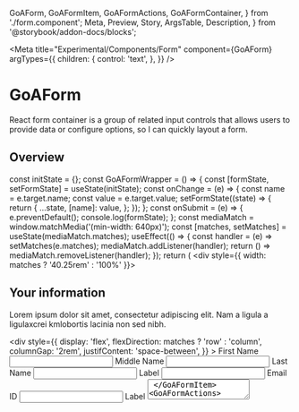   GoAForm,
  GoAFormItem,
  GoAFormActions,
  GoAFormContainer,
} from './form.component';
  Meta,
  Preview,
  Story,
  ArgsTable,
  Description,
} from '@storybook/addon-docs/blocks';


<Meta
  title="Experimental/Components/Form"
  component={GoAForm}
  argTypes={{
    children: {
      control: 'text',
    },
  }}
/>

# GoAForm

React form container is a group of related input controls that allows users to provide data or configure options, so I can quickly layout a form.

## Overview

  const initState = {};
  const GoAFormWrapper = () => {
    const [formState, setFormState] = useState(initState);
    const onChange = (e) => {
      const name = e.target.name;
      const value = e.target.value;
      setFormState((state) => {
        return {
          ...state,
          [name]: value,
        };
      });
    };
    const onSubmit = (e) => {
      e.preventDefault();
      console.log(formState);
    };
    const mediaMatch = window.matchMedia('(min-width: 640px)');
    const [matches, setMatches] = useState(mediaMatch.matches);
    useEffect(() => {
      const handler = (e) => setMatches(e.matches);
      mediaMatch.addListener(handler);
      return () => mediaMatch.removeListener(handler);
    });
    return (
      <div style={{ width: matches ? '40.25rem' : '100%' }}>
        <GoAForm>
          <h2>Your information</h2>
          <p>
            Lorem ipsum dolor sit amet, consectetur adipiscing elit. Nam a
            ligula a ligulaxcrei kmlobortis lacinia non sed nibh.
          </p>
          <div
            style={{
              display: 'flex',
              flexDirection: matches ? 'row' : 'column',
              columnGap: '2rem',
              justifContent: 'space-between',
            }}
          >
            <GoAFormItem>
              <label>First Name</label>
              <input type="text" name="firstName" onChange={onChange} />
            </GoAFormItem>
            <GoAFormItem>
              <label>Middle Name</label>
              <input type="text" name="middleName" onChange={onChange} />
            </GoAFormItem>
            <GoAFormItem>
              <label>Last Name</label>
              <input type="text" name="lastName" onChange={onChange} />
            </GoAFormItem>
          </div>
          <GoAFormItem helpText="Non-standard Input">
            <label>Label</label>
            <input type="text" name="label" onChange={onChange} />
          </GoAFormItem>
          <GoAFormItem>
            <label>Email ID</label>
            <input type="text" name="email" onChange={onChange} />
          </GoAFormItem>
          <GoAFormItem helpText="Overflowing Input Field">
            <label>Label</label>
            <textarea name="label2" onChange={onChange} />
          </GoAFormItem>
          <GoAFormActions>
            <GoAButton buttonType="tertiary" type="reset">
              Cancel
            </GoAButton>
            <GoAButton buttonType="primary" type="submit" onClick={onSubmit}>
              Submit
            </GoAButton>
          </GoAFormActions>
        </GoAForm>
      </div>
    );
  };
  return <GoAFormWrapper />;
};

  const initState = {};
  const GoAFormWrapper = () => {
    const [formState, setFormState] = useState({});
    const [formErrors, setFormErrors] = useState([]);
    const [errors, setErrors] = useState({});
    const onChange = (e) => {
      const name = e.target.name;
      const value = e.target.value;
      setFormState((state) => {
        return {
          ...state,
          [name]: value,
        };
      });
      setErrors((state) => {
        return { ...state, [name]: '' };
      });
    };
    const onSubmit = (e) => {
      e.preventDefault();
      if (validate()) {
        console.log(formState);
      }
    };
    const validate = () => {
      if (!formState['firstName']) {
        errors['firstName'] = 'Enter your First Name';
      }
      if (!formState['lastName']) {
        errors['lastName'] = 'Enter your Last Name';
      }
      if (!formState['label']) {
        errors['label'] = 'Enter label';
      }
      if (!formState['label2']) {
        errors['label2'] = 'Enter label2';
      }
      if (!formState['email']) {
        errors['email'] = 'Enter email';
      } else {
        const valid = emailValidator(formState['email']);
        if (valid.length > 0) {
          errors['email'] = 'Enter a valid email';
        }
      }
      const errorNames = [];
      for (const key in errors) {
        if (errors[key].length > 0) {
          errorNames.push(key);
        }
      }
      setFormErrors(errorNames);
      if (errorNames.length === 0) {
        return true;
      }
      return false;
    };
    const mediaMatch = window.matchMedia('(min-width: 640px)');
    const [matches, setMatches] = useState(mediaMatch.matches);
    useEffect(() => {
      const handler = (e) => setMatches(e.matches);
      mediaMatch.addListener(handler);
      return () => mediaMatch.removeListener(handler);
    });
    return (
      <div style={{ width: matches ? '40.25rem' : '100%' }}>
        <GoAForm>
          <h2>Your information</h2>
          <p>
            Lorem ipsum dolor sit amet, consectetur adipiscing elit. Nam a
            ligula a ligulaxcrei kmlobortis lacinia non sed nibh.
          </p>
          <div
            style={{
              display: 'flex',
              flexDirection: matches ? 'row' : 'column',
              columnGap: '2rem',
              justifContent: 'space-between',
            }}
          >
            <GoAFormItem error={errors['firstName']}>
              <label>First Name</label>
              <input
                type="text"
                name="firstName"
                id="firstName"
                onChange={onChange}
              />
            </GoAFormItem>
            <GoAFormItem>
              <label>Middle Name</label>
              <input type="text" name="middleName" onChange={onChange} />
            </GoAFormItem>
            <GoAFormItem error={errors['lastName']}>
              <label>Last Name</label>
              <input
                type="text"
                name="lastName"
                id="lastName"
                onChange={onChange}
              />
            </GoAFormItem>
          </div>
          <GoAFormItem helpText="Non-standard Input" error={errors['label']}>
            <label>Label</label>
            <input type="text" id="label" name="label" onChange={onChange} />
          </GoAFormItem>
          <GoAFormItem error={errors['email']}>
            <label>Email ID</label>
            <input type="text" name="email" id="email" onChange={onChange} />
          </GoAFormItem>
          <GoAFormItem
            helpText="Overflowing Input Field"
            error={errors['label2']}
          >
            <label>Label</label>
            <textarea name="label2" id="label2" onChange={onChange} />
          </GoAFormItem>
          <GoAFormActions>
            <GoAButton buttonType="tertiary" type="reset">
              Cancel
            </GoAButton>
            <GoAButton buttonType="primary" type="submit" onClick={onSubmit}>
              Submit
            </GoAButton>
          </GoAFormActions>
        </GoAForm>
      </div>
    );
  };
  return <GoAFormWrapper />;
};

  const initState = {};
  const GoAFormWrapper = () => {
    const [formState, setFormState] = useState({});
    const [formErrors, setFormErrors] = useState([]);
    const [navigator, setNavigator] = useState('');
    const [errors, setErrors] = useState({});
    const onChange = (e) => {
      const name = e.target.name;
      const value = e.target.value;
      setFormState((state) => {
        return {
          ...state,
          [name]: value,
        };
      });
      setErrors((state) => {
        return { ...state, [name]: '' };
      });
    };
    const onSubmit = (e) => {
      e.preventDefault();
      if (validate()) {
        console.log(formState);
      }
    };
    const validate = () => {
      if (!formState['firstName']) {
        errors['firstName'] = 'Enter your First Name';
      }
      if (!formState['lastName']) {
        errors['lastName'] = 'Enter your Last Name';
      }
      if (!formState['label']) {
        errors['label'] = 'Enter label';
      }
      if (!formState['label2']) {
        errors['label2'] = 'Enter label2';
      }
      if (!formState['email']) {
        errors['email'] = 'Enter email';
      } else {
        const valid = emailValidator(formState['email']);
        if (valid.length > 0) {
          errors['email'] = 'Enter a valid email';
        }
      }
      const errorNames = [];
      for (const key in errors) {
        if (errors[key].length > 0) {
          errorNames.push(key);
        }
      }
      setFormErrors(errorNames);
      if (errorNames.length === 0) {
        return true;
      }
      return false;
    };
    const addNavigator = (error) => {
      setNavigator(error);
    };
    const renderErrorList = () => {
      return (
        <GoACallout type="emergency" title="Please fix following errors:">
          <ul>
            {formErrors.map((error) => {
              return (
                <li>
                  <a href={`#${error}`} onClick={() => addNavigator(error)}>
                    {error}
                  </a>
                </li>
              );
            })}
          </ul>
        </GoACallout>
      );
    };
    const mediaMatch = window.matchMedia('(min-width: 640px)');
    const [matches, setMatches] = useState(mediaMatch.matches);
    useEffect(() => {
      const handler = (e) => setMatches(e.matches);
      mediaMatch.addListener(handler);
      return () => mediaMatch.removeListener(handler);
    });
    return (
      <div style={{ width: matches ? '40.25rem' : '100%' }}>
        <GoAForm>
          <h2>Your information</h2>
          <p>
            Lorem ipsum dolor sit amet, consectetur adipiscing elit. Nam a
            ligula a ligulaxcrei kmlobortis lacinia non sed nibh.
          </p>
          <div
            style={{
              display: 'flex',
              flexDirection: matches ? 'row' : 'column',
              columnGap: '2rem',
              justifContent: 'space-between',
            }}
          >
            <GoAFormItem error={errors['firstName']}>
              <label>First Name</label>
              <input
                type="text"
                name="firstName"
                id="firstName"
                onChange={onChange}
              />
            </GoAFormItem>
            <GoAFormItem>
              <label>Middle Name</label>
              <input type="text" name="middleName" onChange={onChange} />
            </GoAFormItem>
            <GoAFormItem error={errors['lastName']}>
              <label>Last Name</label>
              <input
                type="text"
                name="lastName"
                id="lastName"
                onChange={onChange}
              />
            </GoAFormItem>
          </div>
          <GoAFormItem helpText="Non-standard Input" error={errors['label']}>
            <label>Label</label>
            <input type="text" id="label" name="label" onChange={onChange} />
          </GoAFormItem>
          <GoAFormItem error={errors['email']}>
            <label>Email ID</label>
            <input type="text" name="email" id="email" onChange={onChange} />
          </GoAFormItem>
          <GoAFormItem
            helpText="Overflowing Input Field"
            error={errors['label2']}
          >
            <label>Label</label>
            <textarea name="label2" id="label2" onChange={onChange} />
          </GoAFormItem>
          {formErrors.length > 0 && renderErrorList()}
          <GoAFormActions>
            <GoAButton buttonType="tertiary" type="reset">
              Cancel
            </GoAButton>
            <GoAButton buttonType="primary" type="submit" onClick={onSubmit}>
              Submit
            </GoAButton>
          </GoAFormActions>
        </GoAForm>
      </div>
    );
  };
  return <GoAFormWrapper />;
};

### Default

<Canvas>
  <Story name="Default" height="400px" args={{}}>
    {defaultTemplete.bind()}
  </Story>
</Canvas>

### Validation

<Canvas>
  <Story name="Validation" height="400px" args={{}}>
    {validationTemplete.bind()}
  </Story>
</Canvas>

### Error Handling

<Canvas>
  <Story name="Error Handling" height="400px" args={{}}>
    {errorHandlingTemplete.bind()}
  </Story>
</Canvas>

## Examples

Basic

```html
<GoAForm>
  <label>Form information</label>
  <GoAFormItem>
    <label>First Name</label>
    <GoAInput type="text" name="FirstName" />
  </GoAFormItem>
  <GoAFormActions>
    <GoAButton buttonType="tertiary" type="reset"> Cancel </GoAButton>
    <GoAButton buttonType="primary" type="submit" onClick="{onSubmit}">
      Submit
    </GoAButton>
  </GoAFormActions>
</GoAForm>
```

With Validation

```html
export const validationTemplete = (args) => {
  const initState = {};
  const GoAFormWrapper = () => {
    const [formState, setFormState] = useState({});
    const [formErrors, setFormErrors] = useState([]);
    const [errors, setErrors] = useState({});
    const onChange = (e) => {
      const name = e.target.name;
      const value = e.target.value;
      setFormState((state) => {
        return {
          ...state,
          [name]: value,
        };
      });
      setErrors((state) => {
        return { ...state, [name]: '' };
      });
    };
    const onSubmit = (e) => {
      e.preventDefault();
      if (validate()) {
        console.log(formState);
      }
    };
    const validate = () => {
      if (!formState['firstName']) {
        errors['firstName'] = 'Enter your FirstName';
      }
      if (!formState['lastName']) {
        errors['lastName'] = 'Enter your LastName';
      }
      if (!formState['label']) {
        errors['label'] = 'Enter label';
      }
      if (!formState['label2']) {
        errors['label2'] = 'Enter label2';
      }
      if (!formState['email']) {
        errors['email'] = 'Enter email';
      } else {
        const valid = emailValidator(formState['email']);
        if (valid.length > 0) {
          errors['email'] = 'Enter a valid email';
        }
      }
      const errorNames = [];
      for (const key in errors) {
        if (errors[key].length > 0) {
          errorNames.push(key);
        }
      }
      setFormErrors(errorNames);
      if (errorNames.length === 0) {
        return true;
      }
      return false;
    };
    const mediaMatch = window.matchMedia('(min-width: 640px)');
    const [matches, setMatches] = useState(mediaMatch.matches);
    useEffect(() => {
      const handler = (e) => setMatches(e.matches);
      mediaMatch.addListener(handler);
      return () => mediaMatch.removeListener(handler);
    });
    return (
      <div style={{ width: matches ? '40.25rem' : '100%' }}>
        <GoAForm>
          <h2>Your information</h2>
          <p>
            Lorem ipsum dolor sit amet, consectetur adipiscing elit. Nam a
            ligula a ligulaxcrei kmlobortis lacinia non sed nibh.
          </p>
          <div
            style={{
              display: 'flex',
              flexDirection: matches ? 'row' : 'column',
              columnGap: '2rem',
              justifContent: 'space-between',
            }}
          >
            <GoAFormItem error={errors['firstName']}>
              <label>First Name</label>
              <input
                type="text"
                name="firstName"
                id="firstName"
                onChange={onChange}
              />
            </GoAFormItem>
            <GoAFormItem>
              <label>Middle Name</label>
              <input type="text" name="middleName" onChange={onChange} />
            </GoAFormItem>
            <GoAFormItem error={errors['lastName']}>
              <label>Last Name</label>
              <input
                type="text"
                name="lastName"
                id="lastName"
                onChange={onChange}
              />
            </GoAFormItem>
          </div>
          <GoAFormItem helpText="Non-standard Input" error={errors['label']}>
            <label>Label</label>
            <input type="text" id="label" name="label" onChange={onChange} />
          </GoAFormItem>
          <GoAFormItem error={errors['email']}>
            <label>Email ID</label>
            <input type="text" name="email" id="email" onChange={onChange} />
          </GoAFormItem>
          <GoAFormItem
            helpText="Overflowing Input Field"
            error={errors['label2']}
          >
            <label>Label</label>
            <textarea name="label2" id="label2" onChange={onChange} />
          </GoAFormItem>
          <GoAFormActions>
            <GoAButton buttonType="tertiary" type="reset">
              Cancel
            </GoAButton>
            <GoAButton buttonType="primary" type="submit" onClick={onSubmit}>
              Submit
            </GoAButton>
          </GoAFormActions>
        </GoAForm>
      </div>
    );
  };
  return <GoAFormWrapper />;
};

```

# With error Handling

```html
export const errorHandlingTemplete = (args) => {
  const initState = {};
  const GoAFormWrapper = () => {
    const [formState, setFormState] = useState({});
    const [formErrors, setFormErrors] = useState([]);
    const [navigator, setNavigator] = useState('');
    const [errors, setErrors] = useState({});
    const onChange = (e) => {
      const name = e.target.name;
      const value = e.target.value;
      setFormState((state) => {
        return {
          ...state,
          [name]: value,
        };
      });
      setErrors((state) => {
        return { ...state, [name]: '' };
      });
    };
    const onSubmit = (e) => {
      e.preventDefault();
      if (validate()) {
        console.log(formState);
      }
    };
    const validate = () => {
      if (!formState['firstName']) {
        errors['firstName'] = 'Enter your FirstName';
      }
      if (!formState['lastName']) {
        errors['lastName'] = 'Enter your LastName';
      }
      if (!formState['label']) {
        errors['label'] = 'Enter label';
      }
      if (!formState['label2']) {
        errors['label2'] = 'Enter label2';
      }
      if (!formState['email']) {
        errors['email'] = 'Enter email';
      } else {
        const valid = emailValidator(formState['email']);
        if (valid.length > 0) {
          errors['email'] = 'Enter a valid email';
        }
      }
      const errorNames = [];
      for (const key in errors) {
        if (errors[key].length > 0) {
          errorNames.push(key);
        }
      }
      setFormErrors(errorNames);
      if (errorNames.length === 0) {
        return true;
      }
      return false;
    };
    const addNavigator = (error) => {
      setNavigator(error);
    };
    const renderErrorList = () => {
      return (
        <GoACallout type="emergency" title="Please fix following errors:">
          <ul>
            {formErrors.map((error) => {
              return (
                <li>
                  <a href={`#${error}`} onClick={() => addNavigator(error)}>
                    {error}
                  </a>
                </li>
              );
            })}
          </ul>
        </GoACallout>
      );
    };
    const mediaMatch = window.matchMedia('(min-width: 640px)');
    const [matches, setMatches] = useState(mediaMatch.matches);
    useEffect(() => {
      const handler = (e) => setMatches(e.matches);
      mediaMatch.addListener(handler);
      return () => mediaMatch.removeListener(handler);
    });
    return (
      <div style={{ width: matches ? '40.25rem' : '100%' }}>
        <GoAForm>
          <h2>Your information</h2>
          <p>
            Lorem ipsum dolor sit amet, consectetur adipiscing elit. Nam a
            ligula a ligulaxcrei kmlobortis lacinia non sed nibh.
          </p>
          <div
            style={{
              display: 'flex',
              flexDirection: matches ? 'row' : 'column',
              columnGap: '2rem',
              justifContent: 'space-between',
            }}
          >
            <GoAFormItem error={errors['firstName']}>
              <label>First Name</label>
              <input
                type="text"
                name="firstName"
                id="firstName"
                onChange={onChange}
              />
            </GoAFormItem>
            <GoAFormItem>
              <label>Middle Name</label>
              <input type="text" name="middleName" onChange={onChange} />
            </GoAFormItem>
            <GoAFormItem error={errors['lastName']}>
              <label>Last Name</label>
              <input
                type="text"
                name="lastName"
                id="lastName"
                onChange={onChange}
              />
            </GoAFormItem>
          </div>
          <GoAFormItem helpText="Non-standard Input" error={errors['label']}>
            <label>Label</label>
            <input type="text" id="label" name="label" onChange={onChange} />
          </GoAFormItem>
          <GoAFormItem error={errors['email']}>
            <label>Email ID</label>
            <input type="text" name="email" id="email" onChange={onChange} />
          </GoAFormItem>
          <GoAFormItem
            helpText="Overflowing Input Field"
            error={errors['label2']}
          >
            <label>Label</label>
            <textarea name="label2" id="label2" onChange={onChange} />
          </GoAFormItem>
          {formErrors.length > 0 && renderErrorList()}
          <GoAFormActions>
            <GoAButton buttonType="tertiary" type="reset">
              Cancel
            </GoAButton>
            <GoAButton buttonType="primary" type="submit" onClick={onSubmit}>
              Submit
            </GoAButton>
          </GoAFormActions>
        </GoAForm>
      </div>
    );
  };
  return <GoAFormWrapper />;
};

```

## Properties

<Description of={GoAForm} />
<ArgsTable of={GoAForm} />
